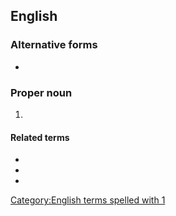 ==English==

===Alternative forms===
* {{l|en|1 Chron.}}

===Proper noun===
{{en-proper noun}}

# {{abbreviation of|en|1 Chronicles}}

====Related terms====
* {{l|en|Chr}}
* {{l|en|Chron.}}
* {{l|en|2 Chr}}

[[Category:English terms spelled with 1]]